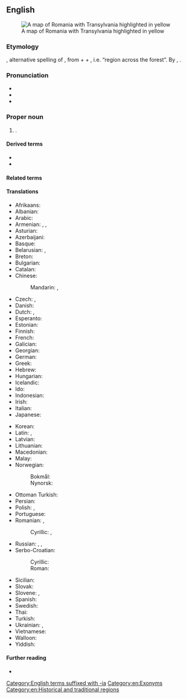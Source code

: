 ==English==
[[Image:Transylvania.png|thumb|right|A map of Romania with Transylvania highlighted in yellow]]

===Etymology===
{{bor+|en|ML.|Trānsylvānia}}, alternative spelling of {{m|la|Trānssilvānia}}, from {{m|la|trāns||across}} + {{m|la|silvānus||forest|pos=relational adjective}} + {{m|la|-ia|pos=abstract noun suffix}}, i.e. “region across the forest”. By {{glossary|surface analysis}}, {{af|en|trans-|sylvan|-ia}}.

===Pronunciation===
* {{IPA|en|/tɹænslˈveɪni.ə/}}
* {{audio|en|LL-Q1860 (eng)-Vealhurl-Transylvania.wav|Audio (UK)}}
* {{rhymes|en|eɪniə|s=5}}

===Proper noun===
{{en-proper noun}}

# {{place|en|region|in western|c/Romania}}.

====Derived terms====
* {{l|en|Transylvania County}}
* {{l|en|Transylvanian}}

====Related terms====
{{rel3|en
|Pennsylvania
|Pittsylvania
|Spotsylvania
|Sylvania
|-sylvania
}}

====Translations====
{{trans-top|Transylvania}}
* Afrikaans: {{t|af|Transsilvanië}}
* Albanian: {{t|sq|Transilvania}}
* Arabic: {{t|ar|تْرَانْسِيلْفَانِيَا|f|tr=transilfāniyā}}
* Armenian: {{t|hy|Տրանսիլվանիա}}, {{t|hy|Առտիալ}}, {{t|hy|Առդեալ}}
* Asturian: {{t|ast|Transilvania|f}}
* Azerbaijani: {{t|az|Transilvaniya}}
* Basque: {{t|eu|Transilvania}}
* Belarusian: {{t|be|Трансільва́нія|f}}, {{t|be|Сямігра́дзе|n}}
* Breton: {{t|br|Treuzsilvania}}
* Bulgarian: {{t|bg|Трансилва́ния|f}}
* Catalan: {{t|ca|Transsilvània|f}}
* Chinese:
*: Mandarin: {{t+|cmn|特蘭西瓦尼亞|sc=Hani}}, {{t+|cmn|特兰西瓦尼亚|tr=Tèlánxīwǎníyà|sc=Hani}}
* Czech: {{t+|cs|Sedmihradsko|n}}, {{t+|cs|Transylvánie|f}}
* Danish: {{t|da|Transsylvanien|c}}
* Dutch: {{t|nl|Transsylvanië|n}}, {{t|nl|Zevenburgen|n}}
* Esperanto: {{t|eo|Transilvanio}}
* Estonian: {{t|et|Transilvaania}}
* Finnish: {{t|fi|Transilvania}}
* French: {{t+|fr|Transylvanie|f}}
* Galician: {{t|gl|Transilvania|f}}
* Georgian: {{t|ka|ტრანსილვანია}}
* German: {{t+|de|Siebenbürgen|n}}
* Greek: {{t|el|Τρανσυλβανία|f}}
* Hebrew: {{t|he|טרנסילבניה|f|tr=Transylvenia}}
* Hungarian: {{t+|hu|Erdély}}
* Icelandic: {{t|is|Transylvanía|f}}
* Ido: {{t+|io|Transilvania}}
* Indonesian: {{t|id|Transilvania}}
* Irish: {{t|ga|an Trasalváin|f}}
* Italian: {{t+|it|Transilvania|f}}
* Japanese: {{t|ja|トランシルヴァニア|tr=Toranshiruvania}}
{{trans-mid}}
* Korean: {{t|ko|트란실바니아}}
* Latin: {{t|la|Trānssilvānia|f}}, {{t|la|Erdēlia|f}}
* Latvian: {{t|lv|Transilvānija|f}}
* Lithuanian: {{t|lt|Transilvanija|f}}
* Macedonian: {{t|mk|Трансилванија|f}}
* Malay: {{t|ms|Transylvania}}
* Norwegian: 
*: Bokmål: {{t|nb|Transilvania|n}}
*: Nynorsk: {{t|nn|Transilvania|n}}
* Ottoman Turkish: {{t|ota|اردل|tr=erdel}}
* Persian: {{t|fa|ترانسیلوانی|tr=Trânsilvâni|sc=fa-Arab}}
* Polish: {{t+|pl|Siedmiogród|m}}, {{t+|pl|Transylwania|f}}
* Portuguese: {{t|pt|Transilvânia|f}}
* Romanian: {{t+|ro|Transilvania|f}}, {{t|ro|Ardeal}}
*: Cyrillic: {{t|ro|Трансилваниа|f|sc=Cyrl}}, {{t|ro|Ардял|sc=Cyrl}}
* Russian: {{t+|ru|Трансильва́ния|f}}, {{t|ru|Семигра́дье|n}}, {{t|ru|Ардял|m}}
* Serbo-Croatian:
*: Cyrillic: {{t|sh|Трансилванија|f}}
*: Roman: {{t|sh|Transilvanija|f}}
* Sicilian: {{t|scn|Transilvania|f}}
* Slovak: {{t|sk|Sedmohradsko|n}}
* Slovene: {{t|sl|Transilvánija|f}}, {{t|sl|Sedmograška|f}}
* Spanish: {{t+|es|Transilvania|f}}
* Swedish: {{t|sv|Transsylvanien|c}}
* Thai: {{t|th|ทรานซิลเวเนีย|tr=traan-sil-wee-niia}}
* Turkish: {{t|tr|Erdel Beyliği}}
* Ukrainian: {{t|uk|Трансильва́нія|f}}, {{t|uk|Семиго́род|m}}
* Vietnamese: {{t|vi|Transilvania}}
* Walloon: {{t|wa|Zivenbork}}
* Yiddish: {{t|yi|טראַנסילוואַניע|f}}
{{trans-bottom}}

====Further reading====
* {{pedia}}

[[Category:English terms suffixed with -ia]]
[[Category:en:Exonyms]]
[[Category:en:Historical and traditional regions]]